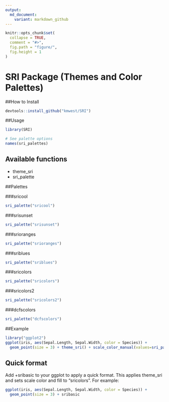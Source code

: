 ```yaml
---
output: 
  md_document:
    variant: markdown_github
---
```


<!-- README.md is generated from README.Rmd. Please edit that file -->


```r
knitr::opts_chunk$set(
  collapse = TRUE,
  comment = "#>",
  fig.path = "figure/",
  fig.height = 1
)
```


# SRI Package (Themes and Color Palettes)


##How to Install

```r
devtools::install_github("kmwest/SRI")
```


##Usage

```r
library(SRI)

# See palette options
names(sri_palettes)
```

## Available functions

* theme_sri 
* sri_palette 


##Palettes

###sricool

```r
sri_palette("sricool")
```

###srisunset

```r
sri_palette("srisunset")
```

###srioranges

```r
sri_palette("srioranges")
```

###sriblues

```r
sri_palette("sriblues")
```

###sricolors

```r
sri_palette("sricolors")
```


###sricolors2

```r
sri_palette("sricolors2")
```

###dcfscolors

```r
sri_palette("dcfscolors")
```

##Example

```r
library("ggplot2")
ggplot(iris, aes(Sepal.Length, Sepal.Width, color = Species)) +
  geom_point(size = 3) + theme_sri() + scale_color_manual(values=sri_palette("sricool"))
```

## Quick format 

Add +sribasic to your ggplot to apply a quick format. This applies theme_sri and sets scale color and fill to "sricolors". For example:

```r
ggplot(iris, aes(Sepal.Length, Sepal.Width, color = Species)) +
  geom_point(size = 3) + sribasic
  
```
